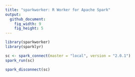```yaml
---
title: "sparkworker: R Worker for Apache Spark"
output:
  github_document:
    fig_width: 9
    fig_height: 5
---
```


```r
library(sparkworker)
library(sparklyr)

sc <- spark_connect(master = "local", version = "2.0.1")
spark_run(sc)

spark_disconnect(sc)
```
